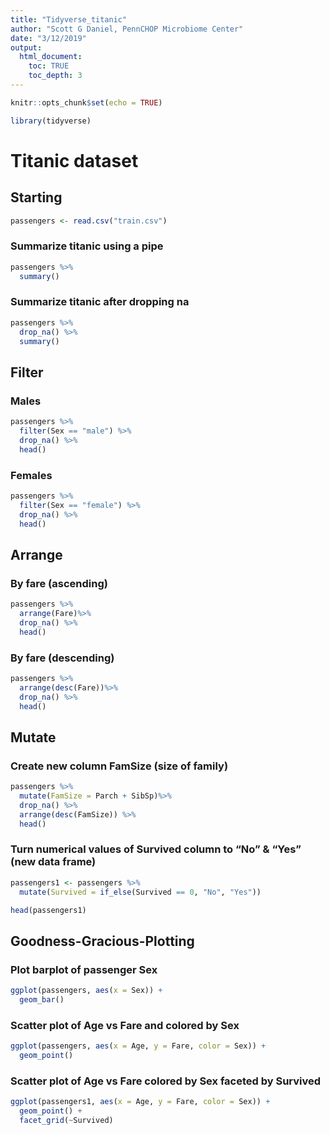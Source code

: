 ```yaml
---
title: "Tidyverse_titanic"
author: "Scott G Daniel, PennCHOP Microbiome Center"
date: "3/12/2019"
output: 
  html_document:
    toc: TRUE
    toc_depth: 3
---
```


```r
knitr::opts_chunk$set(echo = TRUE)
```

```r
library(tidyverse)
```

# Titanic dataset

## Starting

```r


passengers <- read.csv("train.csv")

```

### Summarize titanic using a pipe

```r
passengers %>%
  summary()


```
### Summarize titanic after dropping na

```r

passengers %>%
  drop_na() %>%
  summary()
```

## Filter

### Males

```r
passengers %>%
  filter(Sex == "male") %>%
  drop_na() %>%
  head()
```
### Females

```r
passengers %>%
  filter(Sex == "female") %>%
  drop_na() %>%
  head()
```
## Arrange

### By fare (ascending)
```r
passengers %>%
  arrange(Fare)%>%
  drop_na() %>%
  head()
```

### By fare (descending)
```r
passengers %>%
  arrange(desc(Fare))%>%
  drop_na() %>%
  head()
```

## Mutate

### Create new column FamSize (size of family)

```r
passengers %>%
  mutate(FamSize = Parch + SibSp)%>%
  drop_na() %>%
  arrange(desc(FamSize)) %>%
  head()
```

### Turn numerical values of Survived column to "No" & "Yes" (new data frame)

```r
passengers1 <- passengers %>%
  mutate(Survived = if_else(Survived == 0, "No", "Yes")) 

head(passengers1)
```

## Goodness-Gracious-Plotting

### Plot barplot of passenger Sex

```r
ggplot(passengers, aes(x = Sex)) +
  geom_bar()
```

### Scatter plot of Age vs Fare and colored by Sex

```r
ggplot(passengers, aes(x = Age, y = Fare, color = Sex)) +
  geom_point()
```

### Scatter plot of Age vs Fare colored by Sex faceted by Survived

```r
ggplot(passengers1, aes(x = Age, y = Fare, color = Sex)) +
  geom_point() +
  facet_grid(~Survived)
```


